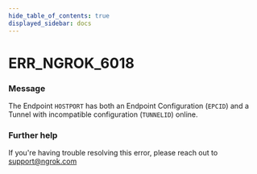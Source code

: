 ```yaml
---
hide_table_of_contents: true
displayed_sidebar: docs
---
```



# ERR_NGROK_6018

### Message

The Endpoint `HOSTPORT` has both an Endpoint Configuration (`EPCID`) and a Tunnel with incompatible configuration (`TUNNELID`) online.

<ErrorDetails error="err_ngrok_6018" />

### Further help

If you're having trouble resolving this error, please reach out to [support@ngrok.com](mailto:support@ngrok.com?subject=Help%20with%20ERR_NGROK_6018)
